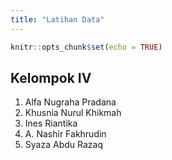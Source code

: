 ```yaml
---
title: "Latihan Data"
---
```



```r
knitr::opts_chunk$set(echo = TRUE)
```

## Kelompok IV

1. Alfa Nugraha Pradana
2. Khusnia Nurul Khikmah
3. Ines Riantika
4. A. Nashir Fakhrudin
5. Syaza Abdu Razaq


